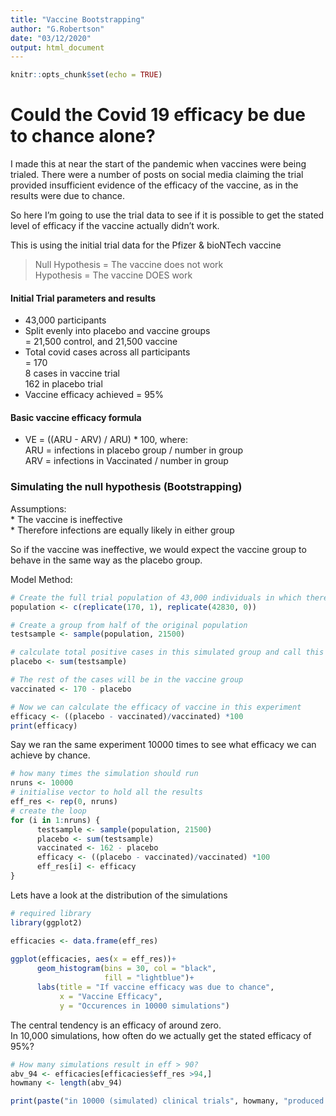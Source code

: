```yaml
---
title: "Vaccine Bootstrapping"
author: "G.Robertson"
date: "03/12/2020"
output: html_document
---
```


```r
knitr::opts_chunk$set(echo = TRUE)
```

# Could the Covid 19 efficacy be due to chance alone?  

I made this at near the start of the pandemic when vaccines were being trialed. There were a number of posts on social media claiming the trial provided insufficient evidence of the efficacy of the vaccine, as in the results were due to chance.  

So here I'm going to use the trial data to see if it is possible to get the stated level of efficacy if the vaccine actually didn't work.

This is using the initial trial data for the Pfizer & bioNTech vaccine

> Null Hypothesis = The vaccine does not work  
> Hypothesis = The vaccine DOES work  

#### Initial Trial parameters and results  
* 43,000 participants  
* Split evenly into placebo and vaccine groups  
      = 21,500 control, and 21,500 vaccine  
* Total covid cases across all participants  
      = 170  
      8 cases in vaccine trial  
      162 in placebo trial  
* Vaccine efficacy achieved  = 95%  

#### Basic vaccine efficacy formula    
* VE = ((ARU - ARV) / ARU) * 100, where:  
      ARU = infections in placebo group / number in group  
      ARV = infections in Vaccinated / number in group  

      
### Simulating the null hypothesis (Bootstrapping)

Assumptions:  
* The vaccine is ineffective  
* Therefore infections are equally likely in either group  

So if the vaccine was ineffective, we would expect the vaccine group to behave in the same way as the placebo group.

Model Method:
```r
# Create the full trial population of 43,000 individuals in which there are 170 infected with covid19 and assigning binary identifiers: infected = 1,  not infected = 0 
population <- c(replicate(170, 1), replicate(42830, 0))

# Create a group from half of the original population
testsample <- sample(population, 21500)

# calculate total positive cases in this simulated group and call this the placebo group
placebo <- sum(testsample)

# The rest of the cases will be in the vaccine group
vaccinated <- 170 - placebo

# Now we can calculate the efficacy of vaccine in this experiment
efficacy <- ((placebo - vaccinated)/vaccinated) *100
print(efficacy)
```
Say we ran the same experiment 10000 times to see what efficacy we can achieve by chance.

```r
# how many times the simulation should run
nruns <- 10000
# initialise vector to hold all the results
eff_res <- rep(0, nruns)
# create the loop
for (i in 1:nruns) {
      testsample <- sample(population, 21500) 
      placebo <- sum(testsample)
      vaccinated <- 162 - placebo
      efficacy <- ((placebo - vaccinated)/vaccinated) *100
      eff_res[i] <- efficacy
}
```

Lets have a look at the distribution of the simulations
```r
# required library
library(ggplot2)
```

```r
efficacies <- data.frame(eff_res)
     
ggplot(efficacies, aes(x = eff_res))+
      geom_histogram(bins = 30, col = "black",
                     fill = "lightblue")+
      labs(title = "If vaccine efficacy was due to chance",
           x = "Vaccine Efficacy", 
           y = "Occurences in 10000 simulations")
```
The central tendency is an efficacy of around zero.  
In 10,000 simulations, how often do we actually get the stated efficacy of 95%?

```r
# How many simulations result in eff > 90?
abv_94 <- efficacies[efficacies$eff_res >94,]
howmany <- length(abv_94) 
```
```r
print(paste("in 10000 (simulated) clinical trials", howmany, "produced a vaccine efficacy of over 94% purely by chance"))
```

